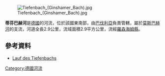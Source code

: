 {{Multiple issues|
{{Expand language|1=de|time=2020-12-31T09:11:49+00:00}}
{{Onesource|time=2020-12-31T09:11:49+00:00}}
}}
{{Coord|47|54|37.48|N|11|54|30.38|E|display=title}}

[[Image:Tiefenbach_(Ginshamer_Bach).jpg|right]]

'''蒂芬巴赫河'''是[[德國|德國]]的河流，位於該國東南部，由[[巴伐利亞|巴伐利亞]]負責管轄，屬於[[莫斯巴赫河_(格隆河支流)|莫斯巴赫河]]的支流，河道全長2.9公里，流域面積2.9平方公里，流經[[羅森海姆縣|羅森海姆縣]]。

==參考資料==
* [http://geoportal.bayern.de/bayernatlas/?X=5308430.33&Y=4492995.45&zoom=10&lang=de&topic=ba&bgLayer=tk Lauf des Tiefenbachs]

{{Germany-geo-stub}}
[[Category:德國河流|Category:德國河流]]